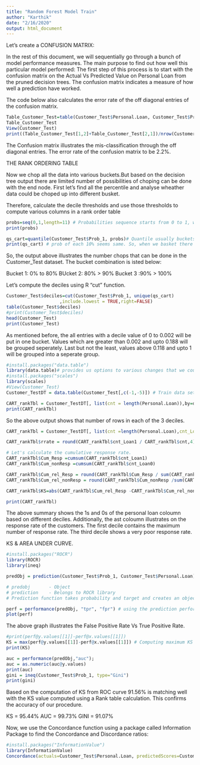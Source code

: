 ---
title: "Random Forest Model Train"
author: "Karthik"
date: "2/16/2020"
output: html_document
---


Let's create a CONFUSION MATRIX:

 In the rest of this document, we will sequentially go through a bunch of model performance measures. 
The main purpose to find out how well this particular model performed:
The first step of this process is to start with the confusion matrix on the Actual Vs Predicted Value on Personal Loan from the pruned decision trees.
The confusion matrix indicates a measure of how well a prediction have worked.


The code below also calculates the error rate of the off diagonal entries of the confusion matrix.


```{r}
Table_Customer_Test=table(Customer_Test$Personal.Loan, Customer_Test$Predict.class)
Table_Customer_Test
View(Customer_Test)
print((Table_Customer_Test[1,2]+Table_Customer_Test[2,1])/nrow(Customer_Test))
```
The Confusion matrix illustrates the mis-classification through the off diagonal entries.
The error rate of the confusion matrix to be 2.2%.


THE RANK ORDERING TABLE

Now we chop all the data into various buckets.But based on the decision tree output there are limited number of possibilities of choping can be done with the end node. First let's find all the percentile and analyse wheather data could be choped up into different busket.

Therefore, calculate the decile thresholds and use those thresholds to compute various columns in a rank order table

```{r}
probs=seq(0,1,length=11) # Probabilities sequence starts from 0 to 1, with the length of 11.
print(probs)

qs_cart=quantile(Customer_Test$Prob_1, probs)# Quantile usually buckets using 10 different 
print(qs_cart) # prob of each 10% seems same. So, when we basket there going to be less than 10 buckets. Value in the lecture is diferent at 70%,80%,90% and 100%. Therefore, 5 baskets cane be seen.

```

So, the output above illustrates the number chops that can be done in the Customer_Test dataset. The bucket combination is isted below:

Bucket 1: 0% to 80%
BUcket 2: 80% > 90%
Bucket 3 :90% > 100%

Let's compute the deciles using R "cut" function.

```{r}
Customer_Test$deciles=cut(Customer_Test$Prob_1, unique(qs_cart)
                    ,include.lowest = TRUE,right=FALSE)
table(Customer_Test$deciles)
#print(Customer_Test$deciles)
head(Customer_Test)
print(Customer_Test)
```

As mentioned before, the all entries with a decile value of 0 to 0.002 will be put in one bucket. Values which are greater than 0.002 and upto 0.188 will be grouped seperately. Last but not the least, values above 0.118 and upto 1 will be grouped into a seperate group. 

```{r}
#install.packages("data.table")
library(data.table)# provides us options to various changes that we could do in databases.
#install.packages("scales")
library(scales) 
#View(Customer_Test)
Customer_TestDT = data.table(Customer_Test[,c(-1,-5)]) # Train data set into a data table format.

CART_rankTbl = Customer_TestDT[, list(cnt = length(Personal.Loan)),by=deciles][order(-deciles)] # Creating rank data table.
print(CART_rankTbl)

```

So the above output shows that number of rows in each of the 3 deciles.


```{r}
CART_rankTbl = Customer_TestDT[, list(cnt =length(Personal.Loan),cnt_Loan1=sum(Personal.Loan==1),cnt_Loan0=sum(Personal.Loan==0)),by=deciles][order(-deciles)]

CART_rankTbl$rrate = round(CART_rankTbl$cnt_Loan1 / CART_rankTbl$cnt,4)*100; # Response rate

# Let's calculate the cumulative response rate.
CART_rankTbl$Cum_Resp =cumsum(CART_rankTbl$cnt_Loan1)
CART_rankTbl$Cum_nonResp =cumsum(CART_rankTbl$cnt_Loan0)

CART_rankTbl$Cum_rel_Resp = round(CART_rankTbl$Cum_Resp / sum(CART_rankTbl$cnt_Loan1),4)*100
CART_rankTbl$Cum_rel_nonResp = round(CART_rankTbl$Cum_nonResp /sum(CART_rankTbl$cnt_Loan0),4)*100

CART_rankTbl$KS=abs(CART_rankTbl$Cum_rel_Resp -CART_rankTbl$Cum_rel_nonResp) 

print(CART_rankTbl)
```

The above summary shows the 1s and 0s of the personal loan coloumn based on different deciles.
Additionally, the ast coloumn illustrates on the response rate of the customers. The first decile contains the maximum number of response rate. The third decile shows a very poor response rate.


KS & AREA UNDER CURVE.
```{r}
#install.packages("ROCR")
library(ROCR)
library(ineq)

```

```{r}
predObj = prediction(Customer_Test$Prob_1, Customer_Test$Personal.Loan)

# predobj       - Object
# prediction    - Belongs to ROCR library
# Prediction function takes probability and target and creates an object.

perf = performance(predObj, "tpr", "fpr") # using the prediction performance rate and find True Positive Rate and False Positive Rate.
plot(perf)
```

The above graph illustrates the False Positive Rate Vs True Positive Rate.

```{r}
#print(perf@y.values[[1]]-perf@x.values[[1]])
KS = max(perf@y.values[[1]]-perf@x.values[[1]]) # Computing maximum KS values.
print(KS)

auc = performance(predObj,"auc"); 
auc = as.numeric(auc@y.values)
print(auc)
gini = ineq(Customer_Test$Prob_1, type="Gini")
print(gini)
```
Based on the computation of KS from ROC curve 91.56% is matching well with the KS value computed using a Rank table calculation. This confirms the accuracy of our procedure.

KS   = 95.44%
AUC  = 99.73%
GINI = 91.07%

Now, we use the Concordance function using a package called Information Package to find the Concordance and Discordance ratios:

  
```{r}
#install.packages("InformationValue")
library(InformationValue)
Concordance(actuals=Customer_Test$Personal.Loan, predictedScores=Customer_Test$Prob_1)
```






